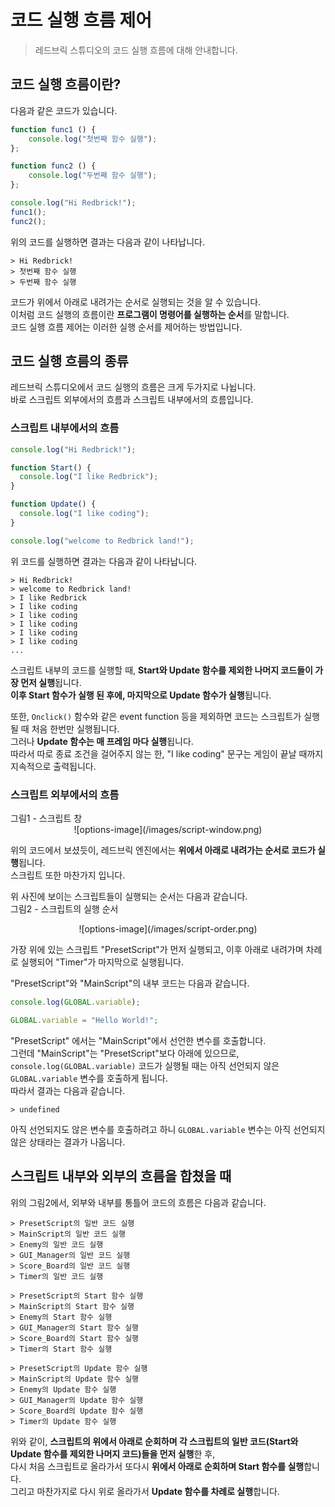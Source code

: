 
# 코드 실행 흐름 제어

> 레드브릭 스튜디오의 코드 실행 흐름에 대해 안내합니다.

## 코드 실행 흐름이란?

다음과 같은 코드가 있습니다.

```js showLineNumbers filename="script"
function func1 () {
    console.log("첫번째 함수 실행");
};

function func2 () {
    console.log("두번째 함수 실행");
};

console.log("Hi Redbrick!");
func1();
func2();
```

위의 코드를 실행하면 결과는 다음과 같이 나타납니다.

```showLineNumbers filename="콘솔 화면"
> Hi Redbrick!
> 첫번째 함수 실행
> 두번째 함수 실행
```

코드가 위에서 아래로 내려가는 순서로 실행되는 것을 알 수 있습니다.  
이처럼 코드 실행의 흐름이란 **프로그램이 명령어를 실행하는 순서**를 말합니다.  
코드 실행 흐름 제어는 이러한 실행 순서를 제어하는 방법입니다.  

## 코드 실행 흐름의 종류

레드브릭 스튜디오에서 코드 실행의 흐름은 크게 두가지로 나뉩니다.  
바로 스크립트 외부에서의 흐름과 스크립트 내부에서의 흐름입니다.  

### 스크립트 내부에서의 흐름

```js showLineNumbers filename="script"
console.log("Hi Redbrick!");

function Start() {
  console.log("I like Redbrick");
}

function Update() {
  console.log("I like coding");
}

console.log("welcome to Redbrick land!");
```


위 코드를 실행하면 결과는 다음과 같이 나타납니다.  

```showLineNumbers filename="콘솔 화면"
> Hi Redbrick!
> welcome to Redbrick land!
> I like Redbrick
> I like coding
> I like coding
> I like coding
> I like coding
> I like coding
...
```

스크립트 내부의 코드를 실행할 때, **Start와 Update 함수를 제외한 나머지 코드들이 가장 먼저 실행**됩니다.  
**이후 Start 함수가 실행 된 후에, 마지막으로 Update 함수가 실행**됩니다.  

또한, `Onclick()` 함수와 같은 event function 등을 제외하면 코드는 스크립트가 실행 될 때 처음 한번만 실행됩니다.  
그러나 **Update 함수는 매 프레임 마다 실행**됩니다.  
따라서 따로 종료 조건을 걸어주지 않는 한, "I like coding" 문구는 게임이 끝날 때까지 지속적으로 출력됩니다.  

### 스크립트 외부에서의 흐름

<Callout type="info">
  그림1 - 스크립트 창
  <br/>
  <center>![options-image](/images/script-window.png)</center>
</Callout>

위의 코드에서 보셨듯이, 레드브릭 엔진에서는 **위에서 아래로 내려가는 순서로 코드가 실행**됩니다.  
스크립트 또한 마찬가지 입니다.  

위 사진에 보이는 스크립트들이 실행되는 순서는 다음과 같습니다.  
<Callout type="info">
  그림2 - 스크립트의 실행 순서
  <br/>
  <center>![options-image](/images/script-order.png)</center>
</Callout>

가장 위에 있는 스크립트 "PresetScript"가 먼저 실행되고, 이후 아래로 내려가며 차례로 실행되어 "Timer"가 마지막으로 실행됩니다.  

"PresetScript"와 "MainScript"의 내부 코드는 다음과 같습니다.  
```js showLineNumbers filename="PresetScript"
console.log(GLOBAL.variable);
```

```js showLineNumbers filename="MainScript"
GLOBAL.variable = "Hello World!";
```

"PresetScript" 에서는 "MainScript"에서 선언한 변수를 호출합니다.  
그런데 "MainScript"는 "PresetScript"보다 아래에 있으므로, `console.log(GLOBAL.variable)` 코드가 실행될 때는 아직 선언되지 않은 `GLOBAL.variable` 변수를 호출하게 됩니다.  
따라서 결과는 다음과 같습니다.  

```showLineNumbers filename="콘솔 화면"
> undefined
```

아직 선언되지도 않은 변수를 호출하려고 하니 `GLOBAL.variable` 변수는 아직 선언되지 않은 상태라는 결과가 나옵니다.  
  
## 스크립트 내부와 외부의 흐름을 합쳤을 때

위의 그림2에서, 외부와 내부를 통틀어 코드의 흐름은 다음과 같습니다.  

```showLineNumbers filename="코드의 실행 흐름"
> PresetScript의 일반 코드 실행
> MainScript의 일반 코드 실행
> Enemy의 일반 코드 실행
> GUI_Manager의 일반 코드 실행
> Score_Board의 일반 코드 실행
> Timer의 일반 코드 실행
  
> PresetScript의 Start 함수 실행
> MainScript의 Start 함수 실행
> Enemy의 Start 함수 실행
> GUI_Manager의 Start 함수 실행
> Score_Board의 Start 함수 실행
> Timer의 Start 함수 실행
  
> PresetScript의 Update 함수 실행
> MainScript의 Update 함수 실행
> Enemy의 Update 함수 실행
> GUI_Manager의 Update 함수 실행
> Score_Board의 Update 함수 실행
> Timer의 Update 함수 실행
```

위와 같이, **스크립트의 위에서 아래로 순회하며 각 스크립트의 일반 코드(Start와 Update 함수를 제외한 나머지 코드)들을 먼저 실행**한 후,  
다시 처음 스크립트로 올라가서 또다시 **위에서 아래로 순회하며 Start 함수를 실행**합니다.  
그리고 마찬가지로 다시 위로 올라가서 **Update 함수를 차례로 실행**합니다.  


